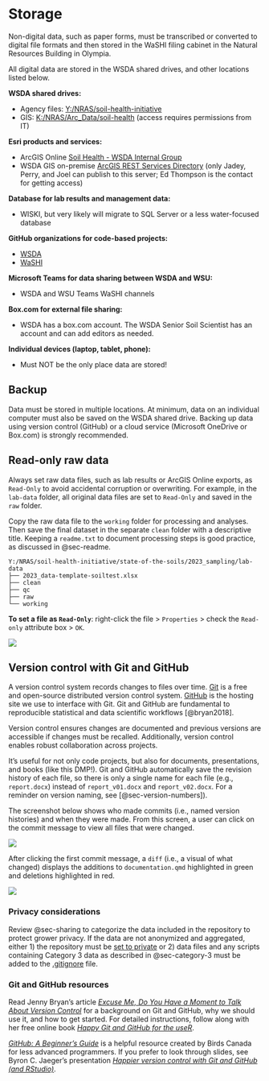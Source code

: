 # Storage {#sec-storage}

Non-digital data, such as paper forms, must be transcribed or converted to digital file formats and then stored in the WaSHI filing cabinet in the Natural Resources Building in Olympia.

All digital data are stored in the WSDA shared drives, and other locations listed below.

**WSDA shared drives:**

-   Agency files: [Y:/NRAS/soil-health-initiative](Y:/NRAS/soil-health-initiative)
-   GIS: [K:/NRAS/Arc_Data/soil-health](K:/NRAS/Arc_Data/soil-health) (access requires permissions from IT)

**Esri products and services:**

-   ArcGIS Online [Soil Health - WSDA Internal Group](https://nras.maps.arcgis.com/home/group.html?id=17a60cfa644c4c60ab622fdd84500f8f#overview)
-   WSDA GIS on-premise [ArcGIS REST Services Directory](https://fortress.wa.gov/agr/gis/wsdagis/rest/services/NRAS) (only Jadey, Perry, and Joel can publish to this server; Ed Thompson is the contact for getting access)

**Database for lab results and management data:**

-   WISKI, but very likely will migrate to SQL Server or a less water-focused database

**GitHub organizations for code-based projects:**

-   [WSDA](https://github.com/WA-Department-of-Agriculture)
-   [WaSHI](https://github.com/WASoilHealth)

**Microsoft Teams for data sharing between WSDA and WSU:**

-   WSDA and WSU Teams WaSHI channels

**Box.com for external file sharing:**

-   WSDA has a box.com account. The WSDA Senior Soil Scientist has an account and can add editors as needed.

**Individual devices (laptop, tablet, phone):**

-   Must NOT be the only place data are stored!

## Backup

Data must be stored in multiple locations. At minimum, data on an individual computer must also be saved on the WSDA shared drive. Backing up data using version control (GitHub) or a cloud service (Microsoft OneDrive or Box.com) is strongly recommended.

## Read-only raw data {#sec-raw-data}

Always set raw data files, such as lab results or ArcGIS Online exports, as `Read-Only` to avoid accidental corruption or overwriting. For example, in the `lab-data` folder, all original data files are set to `Read-Only` and saved in the `raw` folder.

Copy the raw data file to the `working` folder for processing and analyses. Then save the final dataset in the separate `clean` folder with a descriptive title. Keeping a `readme.txt` to document processing steps is good practice, as discussed in @sec-readme.

```         
Y:/NRAS/soil-health-initiative/state-of-the-soils/2023_sampling/lab-data
├── 2023_data-template-soiltest.xlsx
├── clean
├── qc
├── raw
└── working
```

**To set a file as `Read-Only`**: right-click the file \> `Properties` \> check the `Read-only` attribute box \> `OK`.

![](images/read-only.png){fig-alt="Screenshot of the above directions to set files to Read-only on a Windows computer."}

## Version control with Git and GitHub {#sec-version-control}

A version control system records changes to files over time. [Git](https://git-scm.com/) is a free and open-source distributed version control system. [GitHub](https://github.com) is the hosting site we use to interface with Git. Git and GitHub are fundamental to reproducible statistical and data scientific workflows [@bryan2018].

Version control ensures changes are documented and previous versions are accessible if changes must be recalled. Additionally, version control enables robust collaboration across projects.

It’s useful for not only code projects, but also for documents, presentations, and books (like this DMP!). Git and GitHub automatically save the revision history of each file, so there is only a single name for each file (e.g., `report.docx`) instead of `report_v01.docx` and `report_v02.docx`. For a reminder on version naming, see [@sec-version-numbers]).

The screenshot below shows who made commits (i.e., named version histories) and when they were made. From this screen, a user can click on the commit message to view all files that were changed.

![](images/github-commits.png){fig-alt="Screenshot of GitHub commits for the WaSHI DMP."}

After clicking the first commit message, a `diff` (i.e., a visual of what changed) displays the additions to `documentation.qmd` highlighted in green and deletions highlighted in red.

![](images/github-diff.png){fig-alt="Screenshot of GitHub commit message titled 'First complete draft of documentation chapter' which shows the changed file with additions highlighted in green and deletions highlighted in red." fig-align="left"}

### Privacy considerations

Review @sec-sharing to categorize the data included in the repository to protect grower privacy. If the data are not anonymized and aggregated, either 1) the repository must be [set to private](https://docs.github.com/en/repositories/managing-your-repositorys-settings-and-features/managing-repository-settings/setting-repository-visibility) or 2) data files and any scripts containing Category 3 data as described in @sec-category-3 must be added to the [.gitignore](https://docs.github.com/en/get-started/getting-started-with-git/ignoring-files) file.

### Git and GitHub resources

Read Jenny Bryan's article [*Excuse Me, Do You Have a Moment to Talk About Version Control*](Y:/NRAS/soil-health-initiative/state-of-the-soils/data-management/resources/bryan_2018_excuse-me-do-you-have-moment-talk_version-control.pdf) for a background on Git and GitHub, why we should use it, and how to get started. For detailed instructions, follow along with her free online book [*Happy Git and GitHub for the useR*](https://happygitwithr.com/). 

[*GitHub: A Beginner's Guide*](https://birdscanada.github.io/BirdsCanada_GitHubGuide/) is a helpful resource created by Birds Canada for less advanced programmers. If you prefer to look through slides, see Byron C. Jaeger's presentation [*Happier version control with Git and GitHub (and RStudio)*](https://bcjaeger.github.io/seminar-git/).
